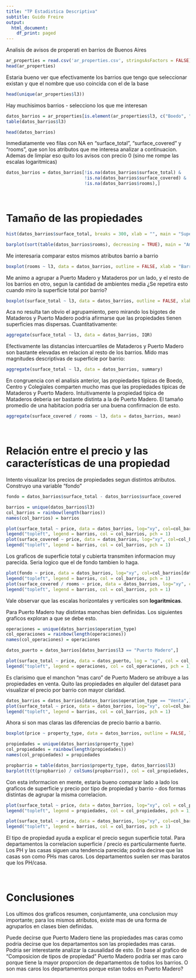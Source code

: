 ```yaml
---
title: "TP Estadistica Descriptiva"
subtitle: Guido Freire
output:
  html_document:
    df_print: paged
---
```

Analisis de avisos de properati en barrios de Buenos Aires

```r
ar_properties = read.csv('ar_properties.csv', stringsAsFactors = FALSE)
head(ar_properties)
```

Estaria bueno ver que efectivamente los barrios que tengo que seleccionar existan y que el nombre que uso coincida con el de la base

```r
head(unique(ar_properties$l3))
```

Hay muchisimos barrios - selecciono los que me interesan

```r
datos_barrios = ar_properties[is.element(ar_properties$l3, c("Boedo", "Colegiales", "Centro / Microcentro", "Mataderos", "Puerto Madero")),]
table(datos_barrios$l3)
```
```r
head(datos_barrios)
```

Inmediatamente veo filas con NA en "surface_total", "surface_covered" y "rooms", que son los atributos que me interesa analizar a continuacion. Ademas de limpiar eso quito los avisos con precio 0 (sino me rompe las escalas logaritmicas)

```r
datos_barrios = datos_barrios[!is.na(datos_barrios$surface_total) &
                              !is.na(datos_barrios$surface_covered) &
                              !is.na(datos_barrios$rooms),]
```

\

# Tamaño de las propiedades

```r
hist(datos_barrios$surface_total, breaks = 300, xlab = "", main = "Superficie total", xlim = c(0, 1000))
```
```r
barplot(sort(table(datos_barrios$rooms), decreasing = TRUE), main = "Ambientes")
```

Me interesaria comparar estos mismos atributos barrio a barrio

```r
boxplot(rooms ~ l3, data = datos_barrios, outline = FALSE, xlab = "Barrio", ylab = "Ambientes")
```

Me animo a agrupar a Puerto Madero y Mataderos por un lado, y el resto de los barrios en otro, segun la cantidad de ambientes media ¿Se repetira esto cuando miro la superficie total por barrio?

```r
boxplot(surface_total ~ l3, data = datos_barrios, outline = FALSE, xlab = "Barrio", ylab = "Superficie total")
```

Aca no resulta tan obvio el agrupamiento, pero mirando los bigotes de Mataderos y Puerto Madero podria afirmarse que las propiedades 
tienen superficies mas dispersas. Cuantitativamente:

```r
aggregate(surface_total ~ l3, data = datos_barrios, IQR)
```

Efectivamente las distancias intercuartiles de Mataderos y Puerto Madero son bastante elevadas en relacion al resto de los barrios. Mido mas magnitudes descriptivas de superficie por barrio:

```r
aggregate(surface_total ~ l3, data = datos_barrios, summary)
```

En congruencia con el analisis anterior, las propiedades tipicas de Boedo, Centro y Colegiales comparten mucho mas que las propiedades tipicas de Mataderos y Puerto Madero.
Intuitivamente la propiedad tipica de Mataderos deberia ser bastante distinta a la de Puerto Madero. El tamaño promedio de una habitacion podria ser una buena confirmacion de esto.

```r
aggregate(surface_covered / rooms ~ l3, data = datos_barrios, mean)
```

\

# Relación entre el precio y las características de una propiedad

Intento visualizar los precios de propiedades segun distintos atributos. Construyo una variable "fondo"

```r
fondo = datos_barrios$surface_total - datos_barrios$surface_covered

barrios = unique(datos_barrios$l3)
col_barrios = rainbow(length(barrios))
names(col_barrios) = barrios

plot(surface_total ~ price, data = datos_barrios, log="xy", col=col_barrios[datos_barrios$l3], main = "Superficie total")
legend("topleft", legend = barrios, col = col_barrios, pch = 1)
plot(surface_covered ~ price, data = datos_barrios, log="xy", col=col_barrios[datos_barrios$l3], main = "Superficie cubierta")
legend("topleft", legend = barrios, col = col_barrios, pch = 1)
```

Los graficos de superficie total y cubierta transmiten informacion muy parecida. Seria logico que el de fondo tambien lo haga.

```r
plot(fondo ~ price, data = datos_barrios, log="xy", col=col_barrios[datos_barrios$l3], main = "Fondo")
legend("topleft", legend = barrios, col = col_barrios, pch = 1)
plot(surface_covered / rooms ~ price, data = datos_barrios, log="xy", col=col_barrios[datos_barrios$l3], ylab = "Habitacion promedio", main = "Habitacion promedio")
legend("topleft", legend = barrios, col = col_barrios, pch = 1)
```

Vale observar que las escalas horizontales y verticales son **logaritmicas**.

Para Puerto Madero hay distintas manchas bien definidas. Los siguientes graficos exploran a que se debe esto.

```r
operaciones = unique(datos_barrios$operation_type)
col_operaciones = rainbow(length(operaciones))
names(col_operaciones) = operaciones

datos_puerto = datos_barrios[datos_barrios$l3 == "Puerto Madero",]

plot(surface_total ~ price, data = datos_puerto, log = "xy", col = col_operaciones[datos_puerto$operation_type], main = "Superficie y precio por operacion (Puerto Madero)")
legend("topleft", legend = operaciones, col = col_operaciones, pch = 1)
```

Es clarisimo que el manchon "mas caro" de Puerto Madero se atribuye a las propiedades en venta. Quito las propiedades en alquiler del dataset para visualizar el precio por barrio con mayor claridad.

```r
datos_barrios = datos_barrios[datos_barrios$operation_type == "Venta",]
plot(surface_total ~ price, data = datos_barrios, log="xy", col=col_barrios[datos_barrios$l3], main = "Superficie total (Venta)")
legend("topleft", legend = barrios, col = col_barrios, pch = 1)
```

Ahora si son mas claras las diferencias de precio barrio a barrio.

```r
boxplot(price ~ property_type, data = datos_barrios, outline = FALSE, las = 2)
```


```r
propiedades = unique(datos_barrios$property_type)
col_propiedades = rainbow(length(propiedades))
names(col_propiedades) = propiedades

propbarrio = table(datos_barrios$property_type, datos_barrios$l3)
barplot(t(t(propbarrio) / colSums(propbarrio)), col = col_propiedades, legend.text = TRUE, main = "Composicion de tipos de propiedad") # (?) como ubicar leyenda, arreglar labels que no aparecen
```

Con esta informacion en mente, estaria bueno comparar lado a lado los graficos de superficie y precio por tipo de propiedad y barrio - dos formas distintas de agrupar la misma correlacion.

```r
plot(surface_total ~ price, data = datos_barrios, log="xy", col = col_propiedades[datos_barrios$property_type], main = "Propiedad")
legend("topleft", legend = propiedades, col = col_propiedades, pch = 1)

plot(surface_total ~ price, data = datos_barrios, log="xy", col=col_barrios[datos_barrios$l3], main = "Barrio")
legend("topleft", legend = barrios, col = col_barrios, pch = 1)
```

El tipo de propiedad ayuda a explicar el precio segun superficie total. Para departamentos la correlacion superficie / precio es particularmente fuerte. Los PH y las casas siguen una tendencia parecida; podria decirse que las casas son como PHs mas caros. Los departamentos suelen ser mas baratos que los PH/casa.

\

# Conclusiones

Los ultimos dos graficos resumen, conjuntamente, una conclusion muy importante; para los mismos atributos, existe mas de una forma de agruparlos en clases bien definidas.

Puede decirse que Puerto Madero tiene las propiedades mas caras como podria decirse que los departamentos son las propiedades mas caras. Podria ser interestante analizar la causalidad de esto. En base al grafico de "Composicion de tipos de propiedad" Puerto Madero podria ser mas caro porque tiene la mayor proporcion de departamentos de todos los barrios. O son mas caros los departamentos porque estan todos en Puerto Madero?